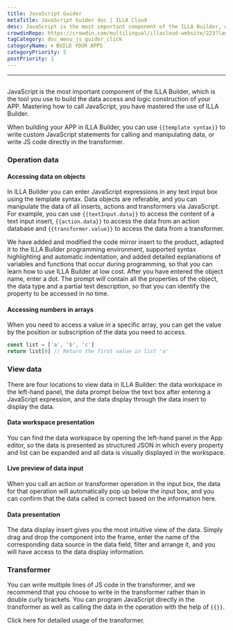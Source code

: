 ```yaml
---
title: JavaScript Guider
metaTitle: JavaScript Guider doc | ILLA Cloud
desc: JavaScript is the most important component of the ILLA Builder, which is the tool you use to build the data access and logic construction of your APP
crowdinRepo: https://crowdin.com/multilingual/illacloud-website/223?languages=en&filter=basic&value=0
tagCategory: doc_menu_js_guider_click
categoryName: 🌀 BUILD YOUR APPS
categoryPriority: 5
postPriority: 1
---
```


* * *

## <h2 hidden>JavaScript Guider</h2>

JavaScript is the most important component of the ILLA Builder, which is the tool you use to build the data access and logic construction of your APP. Mastering how to call JavaScript, you have mastered the use of ILLA Builder.

When building your APP in ILLA Builder, you can use `{{template syntax}}` to write custom JavaScript statements for calling and manipulating data, or write JS code directly in the transformer.

### Operation data

#### Accessing data on objects

In ILLA Builder you can enter JavaScript expressions in any text input box using the template syntax. Data objects are referable, and you can manipulate the data of all inserts, actions and transformers via JavaScript. For example, you can use `{{textInput.data}}` to access the content of a text input insert, `{{action.data}}` to access the data from an action database and `{{transformer.value}}` to access the data from a transformer.

We have added and modified the code mirror insert to the product, adapted it to the ILLA Builder programming environment, supported syntax highlighting and automatic indentation, and added detailed explanations of variables and functions that occur during programming, so that you can learn how to use ILLA Builder at low cost. After you have entered the object name, enter a dot. The prompt will contain all the properties of the object, the data type and a partial text description, so that you can identify the property to be accessed in no time.

#### Accessing numbers in arrays

When you need to access a value in a specific array, you can get the value by the position or subscription of the data you need to access.

```javascript
const list = ['a', 'b', 'c']
return list[0] // Return the first value in list 'a'
```

### View  data

There are four locations to view data in ILLA Builder: the data workspace in the left-hand panel, the data prompt below the text box after entering a JavaScript expression, and the data display through the data insert to display the data.

#### Data workspace presentation

You can find the data workspace by opening the left-hand panel in the App editor, so the data is presented as structured JSON in which every property and list can be expanded and all data is visually displayed in the workspace.

[//]: # "[图片]"

#### Live preview of data input

When you call an action or transformer operation in the input box, the data for that operation will automatically pop up below the input box, and you can confirm that the data called is correct based on the information here.

[//]: # "[图片]"

#### Data presentation

The data display insert gives you the most intuitive view of the data. Simply drag and drop the component into the frame, enter the name of the corresponding data source in the data field, filter and arrange it, and you will have access to the data display information.

[//]: # "[图片]"

### Transformer

You can write multiple lines of JS code in the transformer, and we recommend that you choose to write in the transformer rather than in double curly brackets. You can program JavaScript directly in the transformer as well as calling the data in the operation with the help of `{{}}`.

Click here for detailed usage of the transformer.
